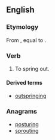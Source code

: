 ==English==

===Etymology===
From {{etyl|enm|en}} {{m|enm|outspringen}}, equal to {{prefix|out|spring|lang=en}}.

===Verb===
{{en-verb|outsprings|outspringing|outsprang|outsprung}}

# {{label|en|intransitive}} To spring out.

====Derived terms====
* [[outspringing]]<!--noun-->

===Anagrams===
* [[posturing#English|posturing]]
* [[sprouting#English|sprouting]]